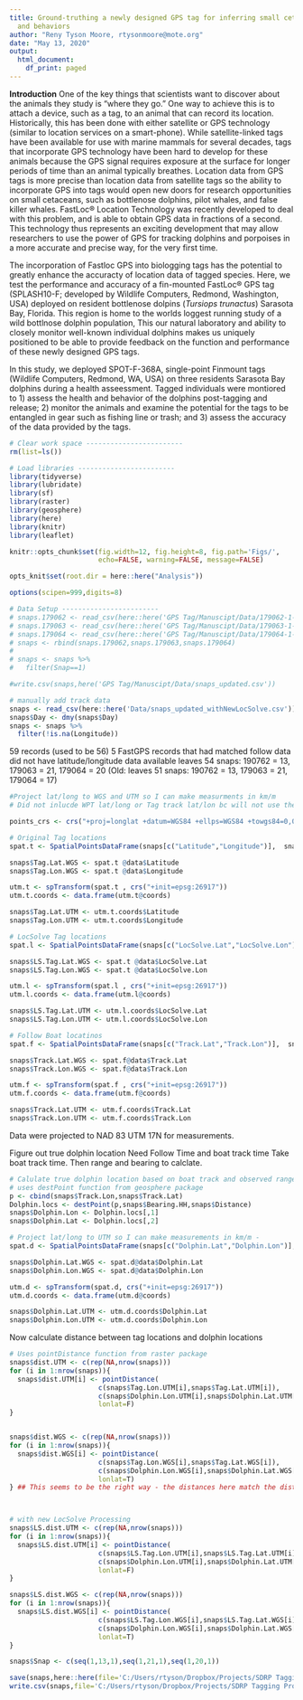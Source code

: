 ```yaml
---
title: Ground-truthing a newly designed GPS tag for inferring small cetacean locations
  and behaviors
author: "Reny Tyson Moore, rtysonmoore@mote.org"
date: "May 13, 2020"
output:
  html_document:
    df_print: paged
---
```


**Introduction**
One of the key things that scientists want to discover about the animals they study is “where they go.”  One way to achieve this is to attach a device, such as a tag, to an animal that can record its location.  Historically, this has been done with either satellite or GPS technology (similar to location services on a smart-phone).  While satellite-linked tags have been available for use with marine mammals for several decades, tags that incorporate GPS technology have been hard to develop for these animals because the GPS signal requires exposure at the surface for longer periods of time than an animal typically breathes.  Location data from GPS tags is more precise than location data from satellite tags so the ability to incorporate GPS into tags would open new doors for research opportunities on small cetaceans, such as bottlenose dolphins, pilot whales, and false killer whales.  FastLoc® Location Technology was recently developed to deal with this problem, and is able to obtain GPS data in fractions of a second.  This technology thus represents an exciting development that may allow researchers to use the power of GPS for tracking dolphins and porpoises in a more accurate and precise way, for the very first time.  

The incorporation of Fastloc GPS into biologging tags has the potential to greatly enhance the accuracty of location data of tagged species. Here, we test the performance and accuracy of a fin-mounted FastLoc® GPS tag (SPLASH10-F; developed by Wildlife Computers, Redmond, Washington, USA) deployed on resident bottlenose dolpins (*Tursiops trunactus*) Sarasota Bay, Florida. This region is home to the worlds loggest running study of a wild bottlnose dolphin population, This our natural laboratory and ability to closely monitor well-known individual dolphins makes us uniquely positioned to be able to provide feedback on the function and performance of these newly designed GPS tags. 

In this study, we deployed SPOT-F-368A, single-point Finmount tags (Wildlife Computers, Redmond, WA, USA) on three residents Sarasota Bay dolphins during a health asseessment. Tagged individuals were montiored to 1) assess the health and behavior of the dolphins post-tagging and release; 2) monitor the animals and examine the potential for the tags to be entangled in gear such as fishing line or trash; and 3) assess the accuracy of the data provided by the tags.  


```r
# Clear work space ------------------------
rm(list=ls())

# Load libraries ------------------------
library(tidyverse)
library(lubridate)
library(sf)
library(raster)
library(geosphere)
library(here)
library(knitr)
library(leaflet)
```


```r
knitr::opts_chunk$set(fig.width=12, fig.height=8, fig.path='Figs/',
                      echo=FALSE, warning=FALSE, message=FALSE)

opts_knit$set(root.dir = here::here("Analysis"))

options(scipen=999,digits=8)
```


```r
# Data Setup ------------------------
# snaps.179062 <- read_csv(here::here('GPS Tag/Manuscipt/Data/179062-1-FastGPS_withFollow.csv'))[,c(1:30)]
# snaps.179063 <- read_csv(here::here('GPS Tag/Manuscipt/Data/179063-1-FastGPS_withFollow.csv'))[,c(1:30)]
# snaps.179064 <- read_csv(here::here('GPS Tag/Manuscipt/Data/179064-1-FastGPS_withFollow.csv'))[,c(1:30)]
# snaps <- rbind(snaps.179062,snaps.179063,snaps.179064)
# 
# snaps <- snaps %>% 
#   filter(Snap==1) 

#write.csv(snaps,here('GPS Tag/Manuscipt/Data/snaps_updated.csv'))

# manually add track data
snaps <- read_csv(here::here('Data/snaps_updated_withNewLocSolve.csv'))
snaps$Day <- dmy(snaps$Day)
snaps <- snaps %>% 
  filter(!is.na(Longitude))
```

59 records (used to be 56)
5 FastGPS records that had matched follow data did not have latitude/longitude data available
leaves 54 snaps: 190762 = 13, 179063 = 21, 179064 = 20 (Old: leaves 51 snaps: 190762 = 13, 179063 = 21, 179064 = 17)



```r
#Project lat/long to WGS and UTM so I can make measurments in km/m 
# Did not inlucde WPT lat/long or Tag track lat/lon bc will not use these - they were backup points in the field in case track disappeared

points_crs <- crs("+proj=longlat +datum=WGS84 +ellps=WGS84 +towgs84=0,0,0")

# Original Tag locations
spat.t <- SpatialPointsDataFrame(snaps[c("Latitude","Longitude")],  snaps, proj4string = points_crs) 

snaps$Tag.Lat.WGS <- spat.t @data$Latitude
snaps$Tag.Lon.WGS <- spat.t @data$Longitude

utm.t <- spTransform(spat.t , crs("+init=epsg:26917"))
utm.t.coords <- data.frame(utm.t@coords)

snaps$Tag.Lat.UTM <- utm.t.coords$Latitude
snaps$Tag.Lon.UTM <- utm.t.coords$Longitude

# LocSolve Tag locations
spat.l <- SpatialPointsDataFrame(snaps[c("LocSolve.Lat","LocSolve.Lon")],  snaps, proj4string = points_crs) 

snaps$LS.Tag.Lat.WGS <- spat.t @data$LocSolve.Lat
snaps$LS.Tag.Lon.WGS <- spat.t @data$LocSolve.Lon

utm.l <- spTransform(spat.l , crs("+init=epsg:26917"))
utm.l.coords <- data.frame(utm.l@coords)

snaps$LS.Tag.Lat.UTM <- utm.l.coords$LocSolve.Lat
snaps$LS.Tag.Lon.UTM <- utm.l.coords$LocSolve.Lon

# Follow Boat locatinos
spat.f <- SpatialPointsDataFrame(snaps[c("Track.Lat","Track.Lon")],  snaps, proj4string = points_crs)

snaps$Track.Lat.WGS <- spat.f@data$Track.Lat
snaps$Track.Lon.WGS <- spat.f@data$Track.Lon

utm.f <- spTransform(spat.f , crs("+init=epsg:26917"))
utm.f.coords <- data.frame(utm.f@coords)

snaps$Track.Lat.UTM <- utm.f.coords$Track.Lat
snaps$Track.Lon.UTM <- utm.f.coords$Track.Lon
```

Data were projected to NAD 83 UTM 17N for measurements.

Figure out true dolphin location
Need Follow Time and boat track time
Take boat track time. Then range and bearing to calclate. 
```r
# Calulate true dolphin location based on boat track and observed range and bearing
# uses destPoint function from geosphere package
p <- cbind(snaps$Track.Lon,snaps$Track.Lat)
Dolphin.locs <- destPoint(p,snaps$Bearing.HH,snaps$Distance)
snaps$Dolphin.Lon <- Dolphin.locs[,1]
snaps$Dolphin.Lat <- Dolphin.locs[,2]

# Project lat/long to UTM so I can make measurements in km/m -
spat.d <- SpatialPointsDataFrame(snaps[c("Dolphin.Lat","Dolphin.Lon")],  snaps, proj4string = points_crs) 

snaps$Dolphin.Lat.WGS <- spat.d@data$Dolphin.Lat
snaps$Dolphin.Lon.WGS <- spat.d@data$Dolphin.Lon

utm.d <- spTransform(spat.d, crs("+init=epsg:26917"))
utm.d.coords <- data.frame(utm.d@coords)

snaps$Dolphin.Lat.UTM <- utm.d.coords$Dolphin.Lat
snaps$Dolphin.Lon.UTM <- utm.d.coords$Dolphin.Lon

```

Now calculate distance between tag locations and dolphin locations
```r
# Uses pointDistance function from raster package
snaps$dist.UTM <- c(rep(NA,nrow(snaps)))
for (i in 1:nrow(snaps)){
  snaps$dist.UTM[i] <- pointDistance(
                      c(snaps$Tag.Lon.UTM[i],snaps$Tag.Lat.UTM[i]),
                      c(snaps$Dolphin.Lon.UTM[i],snaps$Dolphin.Lat.UTM[i]),
                      lonlat=F)
}


snaps$dist.WGS <- c(rep(NA,nrow(snaps)))
for (i in 1:nrow(snaps)){
  snaps$dist.WGS[i] <- pointDistance(
                      c(snaps$Tag.Lon.WGS[i],snaps$Tag.Lat.WGS[i]),
                      c(snaps$Dolphin.Lon.WGS[i],snaps$Dolphin.Lat.WGS[i]),
                      lonlat=T)
} ## This seems to be the right way - the distances here match the distances measured in google earth



# with new LocSolve Processing
snaps$LS.dist.UTM <- c(rep(NA,nrow(snaps)))
for (i in 1:nrow(snaps)){
  snaps$LS.dist.UTM[i] <- pointDistance(
                      c(snaps$LS.Tag.Lon.UTM[i],snaps$LS.Tag.Lat.UTM[i]),
                      c(snaps$Dolphin.Lon.UTM[i],snaps$Dolphin.Lat.UTM[i]),
                      lonlat=F)
}

snaps$LS.dist.WGS <- c(rep(NA,nrow(snaps)))
for (i in 1:nrow(snaps)){
  snaps$LS.dist.WGS[i] <- pointDistance(
                      c(snaps$LS.Tag.Lon.WGS[i],snaps$LS.Tag.Lat.WGS[i]),
                      c(snaps$Dolphin.Lon.WGS[i],snaps$Dolphin.Lat.WGS[i]),
                      lonlat=T)
}

snaps$Snap <- c(seq(1,13,1),seq(1,21,1),seq(1,20,1))

save(snaps,here::here(file='C:/Users/rtyson/Dropbox/Projects/SDRP Tagging Projects/WCProjects/FastGPS/Data/snaps.RData')
write.csv(snaps,file='C:/Users/rtyson/Dropbox/Projects/SDRP Tagging Projects/WCProjects/FastGPS/Data/snaps.csv')
```



